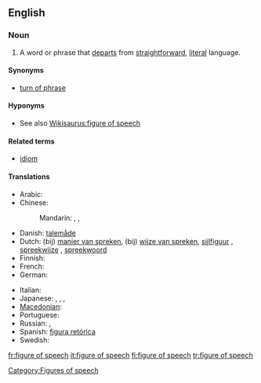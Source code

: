 ==English==
{{wikipedia}}

===Noun===
{{en-noun|sg=[[figure]] of [[speech]]|figures of speech}}

# {{idiom}} A word or phrase that [[departs]] from [[straightforward]], [[literal]] language.

====Synonyms====
* [[turn of phrase]]

====Hyponyms====
* See also [[Wikisaurus:figure of speech]]

====Related terms====
* [[idiom]]

====Translations====
{{trans-top|word or phrase}}
* Arabic: {{t|ar|تشبيه|m|tr=tashbiih|sc=Arab}}
* Chinese:
*: Mandarin: {{t|zh|辭格|sc=Hani}}, {{t|zh|辞格|tr=cígé|sc=Hani}}, {{t|zh|比喻|tr=bǐyù|sc=Hani}}
* Danish: [[talemåde]] {{c}}
* Dutch: (bij) [[manier van spreken]], (bij) [[wijze van spreken]], [[sijlfiguur]]  {{m}}, [[spreekwijze]] {{f}}, [[spreekwoord]] {{n}}
* Finnish: {{t+|fi|kielikuva}}
* French: {{t|fr|figure de style|f}}
* German: {{t+|de|Redewendung|f}}
{{trans-mid}}
* Italian: {{t+|it|figura retorica|f}}
* Japanese: {{t|ja|言葉のあや|tr=kotoba-no aya|sc=Jpan}},  {{t|ja|修辞|tr=しゅうじ, shūji|sc=Jpan}},  {{t|ja|文彩|tr=ぶんさい, bunsai|sc=Jpan}},  {{t|ja|あや|tr=aya|sc=Jpan}}
* [[Macedonian]]: {{t|mk|стилска фигура|f|tr=stílska figúra}}
* Portuguese: {{t+|pt|figura de linguagem}}
* Russian: {{t|ru|риторическая фигура|f|tr=ritoríčeskaja figúra|sc=Cyrl}},  {{t|ru|фигура речи|f|tr=figúra reči|sc=Cyrl}}
* Spanish: [[figura retórica]] {{f}}
* Swedish: {{t+|sv|talesätt|n}}
{{trans-bottom}}

[[Category:Figures of speech]]

[[fr:figure of speech]]
[[it:figure of speech]]
[[fi:figure of speech]]
[[tr:figure of speech]]